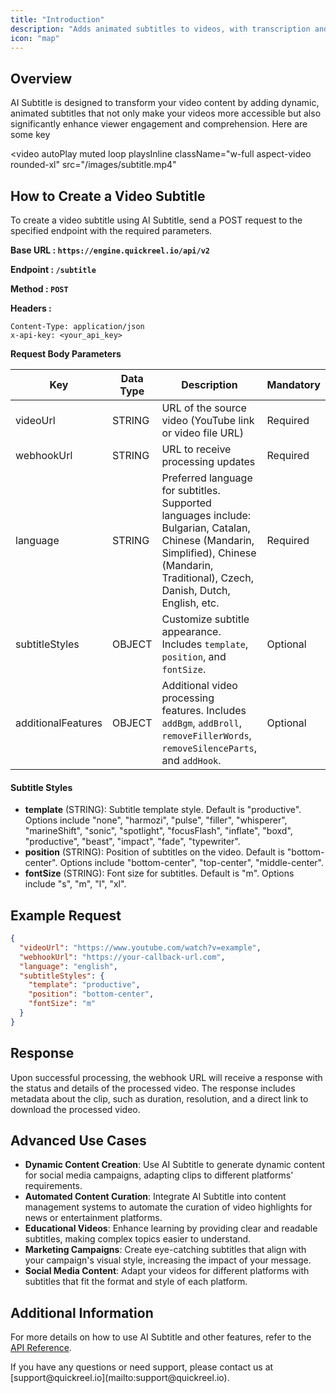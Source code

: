 ```yaml
---
title: "Introduction"
description: "Adds animated subtitles to videos, with transcription and customizable styles.Ideal for making videos accessible, enhancing viewer engagement, and improving comprehension."
icon: "map"
---
```


## Overview

AI Subtitle is designed to transform your video content by adding dynamic, animated subtitles that not only make your videos more accessible but also significantly enhance viewer engagement and comprehension. Here are some key

<video
  autoPlay
  muted
  loop
  playsInline
  className="w-full aspect-video rounded-xl"
  src="/images/subtitle.mp4"
></video>

## How to Create a Video Subtitle

To create a video subtitle using AI Subtitle, send a POST request to the specified endpoint with the required parameters.

**Base URL : `https://engine.quickreel.io/api/v2`**

**Endpoint : `/subtitle`**

**Method : `POST`**

**Headers :**

```plaintext
Content-Type: application/json
x-api-key: <your_api_key>
```

**Request Body Parameters**

| Key                | Data Type | Description                                                                                                                                                                             | Mandatory |
| ------------------ | --------- | --------------------------------------------------------------------------------------------------------------------------------------------------------------------------------------- | --------- |
| videoUrl           | STRING    | URL of the source video (YouTube link or video file URL)                                                                                                                                | Required  |
| webhookUrl         | STRING    | URL to receive processing updates                                                                                                                                                       | Required  |
| language           | STRING    | Preferred language for subtitles. Supported languages include: Bulgarian, Catalan, Chinese (Mandarin, Simplified), Chinese (Mandarin, Traditional), Czech, Danish, Dutch, English, etc. | Required  |
| subtitleStyles     | OBJECT    | Customize subtitle appearance. Includes `template`, `position`, and `fontSize`.                                                                                                         | Optional  |
| additionalFeatures | OBJECT    | Additional video processing features. Includes `addBgm`, `addBroll`, `removeFillerWords`, `removeSilenceParts`, and `addHook`.                                                          | Optional  |

#### Subtitle Styles

- **template** (STRING): Subtitle template style. Default is "productive". Options include "none", "harmozi", "pulse", "filler", "whisperer", "marineShift", "sonic", "spotlight", "focusFlash", "inflate", "boxd", "productive", "beast", "impact", "fade", "typewriter".
- **position** (STRING): Position of subtitles on the video. Default is "bottom-center". Options include "bottom-center", "top-center", "middle-center".
- **fontSize** (STRING): Font size for subtitles. Default is "m". Options include "s", "m", "l", "xl".

## Example Request

```json
{
  "videoUrl": "https://www.youtube.com/watch?v=example",
  "webhookUrl": "https://your-callback-url.com",
  "language": "english",
  "subtitleStyles": {
    "template": "productive",
    "position": "bottom-center",
    "fontSize": "m"
  }
}
```

## Response

Upon successful processing, the webhook URL will receive a response with the status and details of the processed video. The response includes metadata about the clip, such as duration, resolution, and a direct link to download the processed video.

## Advanced Use Cases

- **Dynamic Content Creation**: Use AI Subtitle to generate dynamic content for social media campaigns, adapting clips to different platforms' requirements.
- **Automated Content Curation**: Integrate AI Subtitle into content management systems to automate the curation of video highlights for news or entertainment platforms.
- **Educational Videos**: Enhance learning by providing clear and readable subtitles, making complex topics easier to understand.
- **Marketing Campaigns**: Create eye-catching subtitles that align with your campaign's visual style, increasing the impact of your message.
- **Social Media Content**: Adapt your videos for different platforms with subtitles that fit the format and style of each platform.

## Additional Information

For more details on how to use AI Subtitle and other features, refer to the [API Reference](../gettingStarted).

<Note>
  If you have any questions or need support, please contact us at
  [support@quickreel.io](mailto:support@quickreel.io).
</Note>
